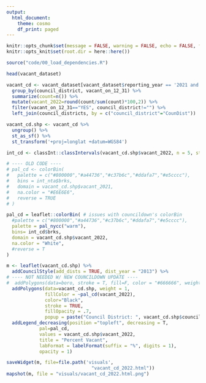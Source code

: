 ```yaml
---
output:
  html_document:
    theme: cosmo
    df_print: paged
---
```



```r
knitr::opts_chunk$set(message = FALSE, warning = FALSE, echo = FALSE, fig.align="left")
knitr::opts_knit$set(root.dir = here::here())
```

```r
source("code/00_load_dependencies.R")
```



```r
head(vacant_dataset)
```

```r
vacant_cd <- vacant_dataset[vacant_dataset$reporting_year == '2021 and 2022',] %>% 
  group_by(council_district, vacant_on_12_31) %>% 
  summarize(count=n()) %>%
  mutate(vacant_2022=round(count/sum(count)*100,2)) %>%
  filter(vacant_on_12_31=="YES", council_district!="") %>% 
  left_join(council_districts, by = c("council_district"="CounDist"))
```

```r
vacant_cd.shp <- vacant_cd %>% 
  ungroup() %>% 
  st_as_sf() %>% 
  st_transform('+proj=longlat +datum=WGS84')
```

```r

int_cd <- classInt::classIntervals(vacant_cd.shp$vacant_2022, n = 5, style = 'quantile')

# ---- OLD CODE ----
# pal_cd <- colorBin(
#   palette = c("#800000","#a44736","#c37b6c","#ddafa7","#e5cccc"),
#   bins = int_nta$brks,
#   domain = vacant_cd.shp$vacant_2021, 
#   na.color = "#E6E6E6",
#   reverse = TRUE
# )

pal_cd = leaflet::colorBin( # issues with councildown's colorBin
  #palette = c("#800000","#a44736","#c37b6c","#ddafa7","#e5cccc"),
  palette = pal_nycc("warm"),
  bins= int_cd$brks,
  domain = vacant_cd.shp$vacant_2022, 
  na.color = "White",
  #reverse = T
)
```

```r
m <- leaflet(vacant_cd.shp) %>%
  addCouncilStyle(add_dists = TRUE, dist_year = "2013") %>%
# ---- NOT NEEDED W/ NEW COUNCILDOWN UPDATE ----
#  addPolygons(data=boro, stroke = T, fill=F, color = "#666666", weight = 1) %>%
  addPolygons(data=vacant_cd.shp, weight = 1,
              fillColor = ~pal_cd(vacant_2022),
              color="Black",
              stroke = TRUE,
              fillOpacity = .7,
              popup = paste("Council District: ", vacant_cd.shp$council_district, "</br>","Number Vacant: ", vacant_cd.shp$count, "</br>", "Percent Vacant: ", paste(vacant_cd.shp$vacant_2022,"%", sep=""))) %>% 
  addLegend_decreasing(position ="topleft", decreasing = T,
            pal=pal_cd,
            values = vacant_cd.shp$vacant_2022,
            title = "Percent Vacant",
            labFormat = labelFormat(suffix = "%", digits = 1),
            opacity = 1) 
```

```r
saveWidget(m, file=file.path('visuals', 
                               "vacant_cd_2022.html"))
mapshot(m, file = "visuals/vacant_cd_2022.html.png")
```


